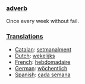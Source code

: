 ===[[adverb]]===
Once every week without fail.

===[[Translation]]s===
*[[Catalan]]: [[setmanalment]]
*[[Dutch]]: [[wekelijks]]
*[[French]]: [[hebdomadaire]]
*[[German]]: [[wöchentlich]]
*[[Spanish]]: [[cada semana]]